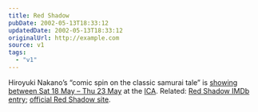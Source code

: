 ```yaml
---
title: Red Shadow
pubDate: 2002-05-13T18:33:12
updatedDate: 2002-05-13T18:33:12
originalUrl: http://example.com
source: v1
tags:
  - "v1"
---
```


Hiroyuki Nakano&#8217;s &#8220;comic spin on the classic samurai tale&#8221; is [showing between Sat 18 May &#8211; Thu 23 May][1] at the [ICA][2]. Related: [Red Shadow IMDb entry][3]; [official Red Shadow site][4].

[1]: http://www.ica.org.uk/index.cfm?articleid=4482 "Red Shadow at the ICA"
[2]: http://www.ica.org.uk/ "Institute of Contemporary Arts"
[3]: http://uk.imdb.com/Title?0294280 "Red Shadow on IMDb UK"
[4]: http://www.toei.co.jp/movie/rs/ "The official Red Shadow website"
